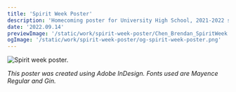 ```yaml
---
title: 'Spirit Week Poster'
description: 'Homecoming poster for University High School, 2021-2022 school year. Features a layout created with magazine clippings, and polar bears.'
date: '2022.09.14'
previewImage: '/static/work/spirit-week-poster/Chen_Brendan_SpiritWeek.png'
ogImage: '/static/work/spirit-week-poster/og-spirit-week-poster.png'
---
```


![Spirit week poster.](/static/work/spirit-week-poster/Chen_Brendan_SpiritWeek.png)

*This poster was created using Adobe InDesign. Fonts used are Mayence Regular and Gin.*
